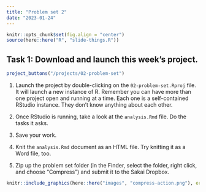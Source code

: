 ```yaml
---
title: "Problem set 2"
date: "2023-01-24"
---
```


```r
knitr::opts_chunk$set(fig.align = "center")
source(here::here("R", "slide-things.R"))
```

## Task 1: Download and launch this week's project.

```r
project_buttons("/projects/02-problem-set")
```

1. Launch the project by double-clicking on the `02-problem-set.Rproj` file. It will launch a new instance of R. Remember you can have more than one project open and running at a time. Each one is a self-contained RStudio instance. They don't know anything about each other.

2. Once RStudio is running, take a look at the `analysis.Rmd` file. Do the tasks it asks.

3. Save your work.

4. Knit the `analysis.Rmd` document as an HTML file. Try knitting it as a Word file, too.

5. Zip up the problem set folder (in the Finder, select the folder, right click, and choose "Compress") and submit it to the Sakai Dropbox.

```r
knitr::include_graphics(here::here("images", "compress-action.png"), error = FALSE)
```

